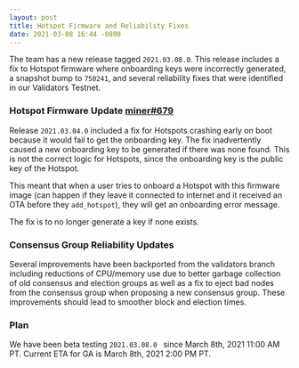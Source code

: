 ```yaml
---
layout: post
title: Hotspot Firmware and Reliability Fixes
date: 2021-03-08 16:44 -0800
---
```


The team has a new release tagged `2021.03.08.0`. This release includes a fix to Hotspot firmware
where onboarding keys were incorrectly generated, a snapshot bump to `750241`, and several
reliability fixes that were identified in our Validators Testnet.

### Hotspot Firmware Update [miner#679](https://github.com/helium/miner/pull/679)

Release `2021.03.04.0` included a fix for Hotspots crashing early on boot because it would fail to
get the onboarding key. The fix inadvertently caused a new onboarding key to be generated if there
was none found. This is not the correct logic for Hotspots, since the onboarding key is the public
key of the Hotspot.

This meant that when a user tries to onboard a Hotspot with this firmware image (can happen if they
leave it connected to internet and it received an OTA before they `add_hotspot`), they will get an
onboarding error message.

The fix is to no longer generate a key if none exists.

### Consensus Group Reliability Updates

Several improvements have been backported from the validators branch including reductions of
CPU/memory use due to better garbage collection of old consensus and election groups as well as a
fix to eject bad nodes from the consensus group when proposing a new consensus group. These
improvements should lead to smoother block and election times.

### Plan

We have been beta testing `2021.03.08.0 ` since March 8th, 2021 11:00 AM PT. Current ETA for GA is
March 8th, 2021 2:00 PM PT.
